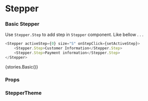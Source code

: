 
<Meta title="Core" component={Stepper} />

# Stepper

### Basic Stepper

Use `Stepper.Step` to add step in `Stepper` component. Like bellow . . .

```typescript
<Stepper activeStep={0} size="S" onStepClick={setActiveStep}>
    <Stepper.Step>Customer Information</Stepper.Step>
    <Stepper.Step>Payment information</Stepper.Step>
</Stepper>
```

<Preview withToolbar>
    <Story name="Stepper">{stories.Basic()}</Story>
</Preview>

### Props

<Props of={Stepper} />

### StepperTheme

<Props of={stories.ThemeInterface} />
